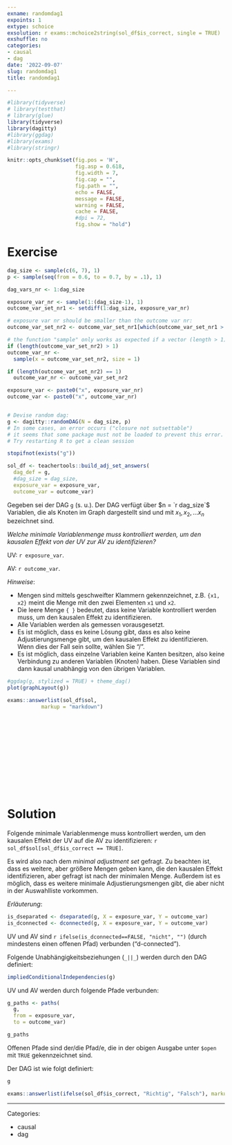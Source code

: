 ```yaml
---
exname: randomdag1
expoints: 1
extype: schoice
exsolution: r exams::mchoice2string(sol_df$is_correct, single = TRUE)
exshuffle: no
categories:
- causal
- dag
date: '2022-09-07'
slug: randomdag1
title: randomdag1

---
```



```r
#library(tidyverse)
# library(testthat)
# library(glue)
library(tidyverse)
library(dagitty)
#library(ggdag)
#library(exams)
#library(stringr)
```


```r
knitr::opts_chunk$set(fig.pos = 'H',
                      fig.asp = 0.618,
                      fig.width = 7,
                      fig.cap = "", 
                      fig.path = "",
                      echo = FALSE,
                      message = FALSE,
                      warning = FALSE,
                      cache = FALSE,
                      #dpi = 72,
                      fig.show = "hold")
```





# Exercise


```r
dag_size <- sample(c(6, 7), 1)
p <- sample(seq(from = 0.6, to = 0.7, by = .1), 1)

dag_vars_nr <- 1:dag_size

exposure_var_nr <- sample(1:(dag_size-1), 1)
outcome_var_set_nr1 <- setdiff(1:dag_size, exposure_var_nr)

# exposure var nr should be smaller than the outcome var nr:
outcome_var_set_nr2 <- outcome_var_set_nr1[which(outcome_var_set_nr1 > exposure_var_nr)]

# the function "sample" only works as expected if a vector (length > 1) is given as input:
if (length(outcome_var_set_nr2) > 1)
outcome_var_nr <- 
  sample(x = outcome_var_set_nr2, size = 1)

if (length(outcome_var_set_nr2) == 1)
  outcome_var_nr <- outcome_var_set_nr2

exposure_var <- paste0("x", exposure_var_nr)
outcome_var <- paste0("x", outcome_var_nr)


# Devise random dag:
g <- dagitty::randomDAG(N = dag_size, p)
# In some cases, an error occurs ("closure not sutsettable")
# it seems that some package must not be loaded to prevent this error.
# Try restarting R to get a clean session

stopifnot(exists("g"))

```





```r

sol_df <- teachertools::build_adj_set_answers(
  dag_def = g,
  #dag_size = dag_size,
  exposure_var = exposure_var,
  outcome_var = outcome_var)
```




Gegeben sei der DAG `g` (s. u.). Der DAG verfügt über $n = `r dag_size`$ Variablen, 
die als Knoten im Graph dargestellt sind und mit $x_1, x_2, \ldots x_n$ bezeichnet sind.


*Welche minimale Variablenmenge muss kontrolliert werden, um den kausalen Effekt von der UV zur AV zu identifizieren?*


UV: `r exposure_var`.

AV: `r outcome_var`.



*Hinweise*: 

- Mengen sind mittels geschweifter Klammern gekennzeichnet, z.B. `{x1, x2}` meint die Menge mit den zwei Elementen `x1` und `x2`.
- Die leere Menge `{ }` bedeutet, dass keine Variable kontrolliert werden muss, um den kausalen Effekt zu identifizieren.
- Alle Variablen werden als gemessen vorausgesetzt.
- Es ist möglich, dass es keine Lösung gibt, dass es also keine Adjustierungsmenge gibt, um den kausalen Effekt zu identifizieren. Wenn dies der Fall sein sollte, wählen Sie "/".
- Es ist möglich, dass einzelne Variablen keine Kanten besitzen, also keine Verbindung zu anderen Variablen (Knoten) haben. Diese Variablen sind dann kausal unabhängig von den übrigen Variablen.






```r
#ggdag(g, stylized = TRUE) + theme_dag()
plot(graphLayout(g))
```




```r
exams::answerlist(sol_df$sol, 
           markup = "markdown")
```





</br>
</br>
</br>
</br>
</br>
</br>
</br>
</br>
</br>
</br>

# Solution

Folgende minimale Variablenmenge muss kontrolliert werden, um den kausalen Effekt der UV auf die AV zu identifizieren: ``r sol_df$sol[sol_df$is_correct == TRUE]``.

Es wird also nach dem *minimal adjustment set* gefragt.
Zu beachten ist, dass es weitere, aber größere Mengen geben kann, die den kausalen Effekt identifizieren,
aber gefragt ist nach der minimalen Menge.
Außerdem ist es möglich, dass es weitere minimale Adjustierungsmengen gibt, 
die aber nicht in der Auswahlliste vorkommen.


*Erläuterung*:

```r
is_dseparated <- dseparated(g, X = exposure_var, Y = outcome_var)
is_dconnected <- dconnected(g, X = exposure_var, Y = outcome_var)
```


UV und AV sind `r ifelse(is_dconnected==FALSE, "nicht", "")` (durch mindestens einen offenen Pfad) verbunden ("d-connected").


Folgende Unabhängigkeitsbeziehungen (`_||_`) werden durch den DAG definiert:
```r
impliedConditionalIndependencies(g)
```

UV und AV werden durch folgende Pfade verbunden:

```r
g_paths <- paths(
  g,
  from = exposure_var,
  to = outcome_var)

g_paths
```


Offenen Pfade sind der/die Pfad/e, die in der obigen Ausgabe unter `$open` mit `TRUE` gekennzeichnet sind.


Der DAG ist wie folgt definiert:

```r
g
```




```r
exams::answerlist(ifelse(sol_df$is_correct, "Richtig", "Falsch"), markup = "markdown")
```








---

Categories: 

- causal
- dag

